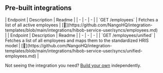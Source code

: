 
## Pre-built integrations

<AccordionGroup>


<Accordion title="Employees">
| Endpoint | Description | Readme |
| - | - | - |
| `GET /employees` | Fetches a list of all active employees | [🔗](https://github.com/NangoHQ/integration-templates/blob/main/integrations/hibob-service-user/syncs/employees.md) |
</Accordion>


<Accordion title="Unified HRIS API">
| Endpoint | Description | Readme |
| - | - | - |
| `GET /employees/unified` | Fetches a list of all employees and maps them to the standardized HRIS model | [🔗](https://github.com/NangoHQ/integration-templates/blob/main/integrations/hibob-service-user/syncs/unified-employees.md) |
</Accordion>

</AccordionGroup>

<Tip>Not seeing the integration you need? [Build your own](https://docs.nango.dev/guides/platform/functions) independently.</Tip>
